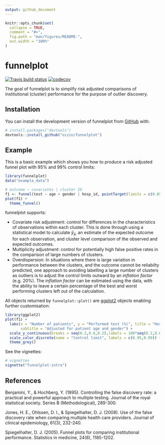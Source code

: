 ```yaml
---
output: github_document
---
```


<!-- README.md is generated from README.Rmd. Please edit that file -->

```r
knitr::opts_chunk$set(
  collapse = TRUE,
  comment = "#>",
  fig.path = "man/figures/README-",
  out.width = "100%"
)
```
# funnelplot

  <!-- badges: start -->
  [![Travis build status](https://travis-ci.org/oizin/funnelplot.svg?branch=master)](https://travis-ci.org/oizin/funnelplot)
  [![codecov](https://codecov.io/github/oizin/funnelplot/branch/master/graphs/badge.svg)](https://codecov.io/github/oizin/funnelplot)
  <!-- badges: end -->
  
  
The goal of funnelplot is to simplify risk adjusted comparisons of institutional (cluster) performance for the purpose of outlier discovery.

## Installation

You can install the development version of funnelplot from [GitHub](https://github.com/) with:

``` r
# install.packages("devtools")
devtools::install_github("oizin/funnelplot")
```
## Example

This is a basic example which shows you how to produce a risk adjusted funnel plot with 95% and 99% control limits:

```r
library(funnelplot)
data("example_data")

# outcome ~ covariates | cluster ID
f1 <- funnel(test ~ age + gender | hosp_id, pointTarget(limits = c(0.05,0.01)), data = example_data)
plot(f1) +
  theme_funnel()
```

funnelplot supports:  

* Covariate risk adjustment: control for differences in the characteristics of observations within each cluster. This is done through using a statistical model to calculate $\hat{y}_{ij}$, an estimate of the expected outcome for each observation, and cluster level comparison of the observed and expected outcomes.  
* Multiplicity adjustment: control for potentially high false positive rates in the comparison of large numbers of clusters.   
* Overdispersion: In situations where there is large variation in performance between the clusters, and the outcome cannot be reliabilty predicted, one approach to avoiding labelling a large number of clusters as outliers is to adjust the control limits outward by an _inflation factor_ (e.g. 20%). The _inflation factor_  can be estimated using the data, with the ability to leave a certain percentage of the best and worst performing clusters left out of the calculation.
  
All objects returned by `funnelplot::plot()` are [ggplot2](https://ggplot2.tidyverse.org/) objects enabling further customisation:

```r
library(ggplot2)
plot(f1) +
  labs(x = "Number of patients", y = "Performed test (%)", title = "Hospital performance (2018)", 
       subtitle = "Adjusted for patient age and gender") +
  scale_y_continuous(breaks = seq(0.2,0.6,0.2),labels = 100*seq(0.2,0.6,0.2)) +
  scale_color_discrete(name = "Control limit", labels = c(0.95,0.99)) +
  theme_grey()
```

See the vignettes:

```r
# vignettes
vignette("funnelplot-intro")
```

## References

Benjamini, Y., & Hochberg, Y. (1995). Controlling the false discovery rate: a practical and powerful approach to multiple testing. Journal of the royal statistical society. Series B (Methodological), 289-300.

Jones, H. E., Ohlssen, D. I., & Spiegelhalter, D. J. (2008). Use of the false discovery rate when comparing multiple health care providers. Journal of clinical epidemiology, 61(3), 232-240.

Spiegelhalter, D. J. (2005). Funnel plots for comparing institutional performance. Statistics in medicine, 24(8), 1185-1202.
